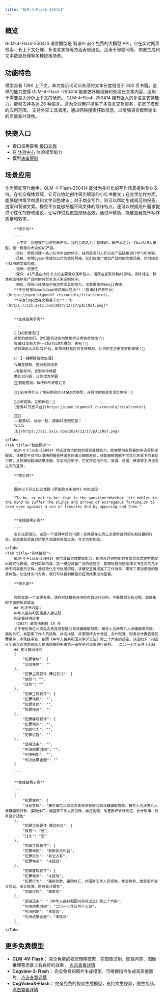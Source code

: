 ```yaml
---
title: "GLM-4-Flash-250414"
---
```


## <Icon icon="rectangle-list" iconType="solid" color="#134CFF" size={28} />   概览

GLM-4-Flash-250414 语言模型是 智谱AI 首个免费的大模型 API，它在实时网页检索、长上下文处理、多语言支持等方面表现出色，适用于智能问答、摘要生成和文本数据处理等多种应用场景。

## <Icon icon="stars" iconType="solid" color="#134CFF" size={28} />   功能特色

<AccordionGroup>
    <Accordion title="超长上下文" defaultOpen icon="arrows-up-down">
        模型具备 128K 上下文，单次提示词可以处理的文本长度相当于 300 页书籍。这样的能力使得 GLM-4-Flash -250414 能够更好地理解和处理长文本内容，适用于需要深入分析上下文的场景。
    </Accordion>
    <Accordion title="多语言支持" defaultOpen icon="language">
        GLM-4-Flash-250414 拥有强大的多语言支持能力，能够支持多达 26 种语言。这为全球用户提供了多语言交互服务，拓宽了模型的应用范围。
    </Accordion>
    <Accordion title="网页检索" defaultOpen={false} icon="window">
        支持外部工具调用，通过网络搜索获取信息，以增强语言模型输出的质量和时效性。
    </Accordion>
</AccordionGroup>

## <Icon icon="arrow-left-to-line" iconType="solid" color="#134CFF" size={28} />   快捷入口

- 接口调用查看 [接口文档](https://www.bigmodel.cn/dev/api/normal-model/glm-4)
- 在 [体验中心](https://www.bigmodel.cn/console/trialcenter?modelCode=glm-4-flash) 体验模型能力
- 模型[速率限制](https://www.bigmodel.cn/usercenter/proj-mgmt/rate-limits)

## <Icon icon="diamonds-4" iconType="solid" color="#134CFF" size={28} />   场景应用

<Tabs>
    <Tab title="智能写作">
        作为智能写作助手，GLM-4-Flash-250414 能够为多样化的写作场景提供专业支持。在社交媒体领域，它可以协助创作吸引眼球的小红书推文；在文学创作方面，能够提供情节构思和文字润色建议；对于商业写作，则可以帮助生成规范的报告、提案和营销文案。模型不仅能够把握不同文体的写作特点，还可以根据用户需求提供个性化的修改建议，让写作过程更加顺畅高效。通过AI辅助，能够显著提升写作质量和效率。

        **提示词**

        ```
        -上下文：我想推广公司的新产品。我的公司名为：智谱AI，新产品名为：ChatGLM大模型，是一款面向大众的AI产品。
        -目标：帮我创建一条小红书平台的帖子，目的是吸引人们点击产品链接进行学习和体验。
        -风格：参照Dyson等成功公司的宣传风格，它们在推广类似产品时的文案风格，同时结合小红书的文案风格。
        -语调：说服性
        -受众：AI产品在小红书上的主要受众是年轻人，活跃在互联网和AI领域。请针对这一群体在选择护发产品时的典型关注点来定制帖子。
        -响应：保持小红书帖子简洁而深具影响力，注意要使用emoji表情，
        **平台链接以markdown格式输出显示**：［智谱AI开放平台］（https://open.bigmodel.cn/console/trialcenter）。
        **平台logo放在文案最下方**："D（https://s21.ax1x.com/2024/12/17/pALCRaT.png)*
        ```

        **生成结果示例**

        ```
        🌟【AI新潮流🌟】
        亲爱的朋友们，你们是否还在为繁琐的日常事务烦恼？🤔
        智谱AI全新力作——ChatGLM大模型，来啦！🎉
        这款面向大众的AI产品，能帮你轻松应对各种挑战，让你的生活更加智能便捷！🎁

        👉【一键解锁高效生活】
        🔍精准搜索，告别无效信息
        ✏️智能写作，告别写作难题
        📚知识问答，让你成为学霸
        👨‍💻智能客服，解决你的燃眉之急

        📢📢📢还在等什么？快来体验ChatGLM大模型，开启你的智能生活之旅吧！🌈

        🔗点击链接，立即体验！🔗
        [智谱AI开放平台](https://open.bigmodel.cn/console/trialcenter)

        🌈🌈🌈
        ——智谱AI，与你一起，探索AI无限可能！
        🔍🔍🔍
        [D](https://s21.ax1x.com/2024/12/17/pALCRaT.png)
        ```
    </Tab>
    <Tab title="智能翻译">
        GLM-4-Flash-250414 凭借其强大的自然语言处理能力，能够提供高质量的多语言翻译服务。该模型不仅可以准确把握各种语言的语义细微差别，还能敏锐理解不同文化背景下的表达习惯，从而确保翻译结果准确。在实际应用中，它支持包括中文、英语、日语、韩语等主流语言之间的互译。

        **提示词**

        ```
        翻译以下莎士比亚戏剧《罗密欧与朱丽叶》中的选段：

        "To be, or not to be: that is the question:Whether 'tis nobler in the mind to suffer The slings and arrows of outrageous fortune,Or to take arms against a sea of troubles And by opposing end them."
        ```

        **生成结果示例**

        ```
        生存还是毁灭，这是一个值得考虑的问题：究竟是在心灵上忍受命运的箭矢和狂暴的打击，还是拿起武器对抗那片汹涌的烦恼之海，与之抗争到底。
        ```
    </Tab>
    <Tab title="实体抽取">
        GLM-4-Flash-250414 模型具备实体提取能力，能够从非结构化的背景信息文本中提取出格式化数据，识别实体内容。这一模型具备广泛的适应性，能够处理包括法律文书在内的几十种不同类型的文档。通过简化文书处理流程，该模型显著提高了工作效率，带来了更加便捷的服务体验。以法律文书为例，我们可以看到模型的应用效果尤为显著。

        **提示词**

        ```
        你现在是一个法律专家，请你对这篇判决书的内容进行分析。不要展现分析过程，直接按照下面的格式输出
        ## 判决书内容：
        中华人民共和国最高人民法院
        指定管辖决定书
        （2017）最高法刑辖 19 号
        关于被告单位北京盘古氏投资有限公司涉嫌骗取贷款、被告人吕涛等八人涉嫌骗取贷款、骗购外汇、非国家工作人员受贿、非法拘禁、故意毁坏会计凭证、会计账簿、财务会计报告等犯罪案件，本院经审查，依照《中华人民共和国刑事诉讼法》第二十六条的规定，决定如下：指定辽宁省大连市西岗区人民法院依照刑事第一审程序对该案进行审判。  二〇一七年三月十七日
        ## 定义输出格式
        {
            "犯罪客体": {
            "涉及客体": ""
        },
            "犯罪主观要件-罪过形式": {
            "故意": "",
            "过失": ""
        },
            "犯罪主观要件": {
            "犯罪动机": "",
            "犯罪目的": "",
            "犯罪地点": ""
        },
            "犯罪客观要件": {
            "犯罪地点": "",
            "犯罪行为": "",
            "犯罪过程": ""
        },
            "适用法条": "",
            "判决结果时间": "",
            "判决刑期": "",
            "判决结果金额": ""
        }

        ```

        **生成结果示例**

        ```
        {
            "犯罪客体": {
            "涉及客体": "被告单位北京盘古氏投资有限公司涉嫌骗取贷款、被告人吕涛等八人涉嫌骗取贷款、骗购外汇、非国家工作人员受贿、非法拘禁、故意毁坏会计凭证、会计账簿、财务会计报告"
        },
            "犯罪主观要件-罪过形式": {
            "故意": "是",
            "过失": "否"
        },
            "犯罪主观要件": {
            "犯罪动机": "获取非法利益",
            "犯罪目的": "非法占有",
            "犯罪地点": "未提及"
        },
            "犯罪客观要件": {
            "犯罪地点": "未提及",
            "犯罪行为": "骗取贷款、骗购外汇、非国家工作人员受贿、非法拘禁、故意毁坏会计凭证、会计账簿、财务会计报告",
            "犯罪过程": "未提及"
        },
            "适用法条": "《中华人民共和国刑事诉讼法》第二十六条",
            "判决结果时间": "二〇一七年三月十七日",
            "判决刑期": "未提及",
            "判决结果金额": "未提及"
        }
        ```
    </Tab>
</Tabs>

## <Icon icon="ampersand" iconType="solid" color="#134CFF" size={28} />   更多免费模型

- **GLM-4V-Flash：** 完全免费的视觉理解模型，在图像识别、图像问答、图像推理等场景上有良好的效果， [点击查看详情](https://bigmodel.cn/dev/activities/free/glm-4v-flash)
- **Cogview-3-Flash：** 完全免费的图片生成模型，可根据指令生成高质量图片，[点击查看详情](https://bigmodel.cn/dev/activities/free/cogview-3-flash)
- **CogVideoX-Flash：** 完全免费的视频生成模型，支持文生视频，图生视频，[点击查看详情](https://bigmodel.cn/dev/activities/free/cogvideox-flash)